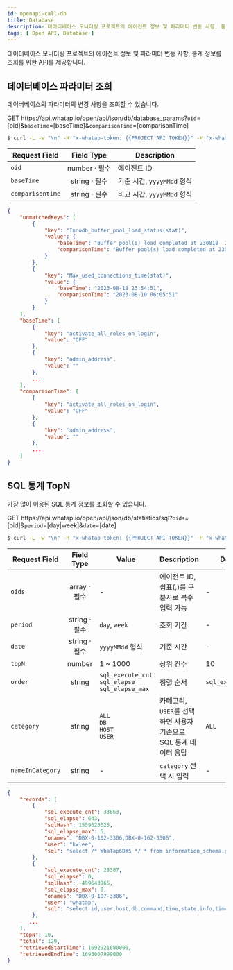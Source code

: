 ```yaml
---
id: openapi-call-db
title: Database
description: 데이터베이스 모니터링 프로젝트의 에이전트 정보 및 파라미터 변동 사항, 통계 정보를 조회를 위한 API를 제공합니다.
tags: [ Open API, Database ]
---
```


데이터베이스 모니터링 프로젝트의 에이전트 정보 및 파라미터 변동 사항, 통계 정보를 조회를 위한 API를 제공합니다.

## 데이터베이스 파라미터 조회

데이버베이스의 파라미터의 변경 사항을 조회할 수 있습니다.

<p><span class='apitype'>GET</span> https://api.whatap.io/open/api/json/db/database_params?<code>oid</code>=[oid]&<code>baseTime</code>=[baseTime]&<code>comparisonTime</code>=[comparisonTime]</p>

```bash title='request'
$ curl -L -w "\n" -H "x-whatap-token: {{PROJECT API TOKEN}}" -H "x-whatap-pcode: {{projectCode}}" "https://api.whatap.io/open/api/json/db/database_params?oid=376886006&baseTime=20230822&comparisonTime=20230810"
```

| Request Field  |           Field Type            | Description                |
| -------------- | :-----------------------------: | -------------------------- |
| `oid`            | <span class='api'>number</span> · <span class='require'>필수</span> | 에이전트 ID                |
| `baseTime`       | <span class='api'>string</span> · <span class='require'>필수</span> | 기준 시간, `yyyyMMdd` 형식 |
| `comparisontime` | <span class='api'>string</span> · <span class='require'>필수</span> | 비교 시간, `yyyyMMdd` 형식 |

```json title='response'
{
    "unmatchedKeys": [
        {
            "key": "Innodb_buffer_pool_load_status(stat)",
            "value": {
                "baseTime": "Buffer pool(s) load completed at 230818  2:54:51",
                "comparisonTime": "Buffer pool(s) load completed at 230810  6:05:50"
            }
        },
        {
            "key": "Max_used_connections_time(stat)",
            "value": {
                "baseTime": "2023-08-18 23:54:51",
                "comparisonTime": "2023-08-10 06:05:51"
            }
        }
    ],
    "baseTime": [
        {
            "key": "activate_all_roles_on_login",
            "value": "OFF"
        },
        {
            "key": "admin_address",
            "value": ""
        },
        ...
    ],
    "comparisonTime": [
        {
            "key": "activate_all_roles_on_login",
            "value": "OFF"
        },
        {
            "key": "admin_address",
            "value": ""
        },
        ...
    ]
}
```

## SQL 통계 TopN

가장 많이 이용된 SQL 통계 정보를 조회할 수 있습니다.

<p><span class='apitype'>GET</span> https://api.whatap.io/open/api/json/db/statistics/sql?<code>oids</code>=[oid]&<code>period</code>=[day|week]&<code>date</code>=[date]</p>

```bash title='request'
$ curl -L -w "\n" -H "x-whatap-token: {{PROJECT API TOKEN}}" -H "x-whatap-pcode: {{projectCode}}" "https://api.whatap.io/open/api/json/db/statistics/sql?oids=757639646,-1162364681,506793303&period=day&date=20230825"
```

| Request Field | Field Type | Value | Description | Defalut |
| -- | :--: | -- | -- | -- |
| `oids` | <span class='api'>array</span> · <span class='require'>필수</span> | - | 에이전트 ID, 쉼표(,)를 구분자로 복수 입력 가능 | - |
| `period` | <span class='api'>string</span> · <span class='require'>필수</span> | `day`, `week` | 조회 기간 | - |
| `date` | <span class='type'>string</span> · <span class='require'>필수</span> | `yyyyMMdd` 형식 | 기준 시간  | - |
| `topN` | <span class='type'>number</span> | 1 \~ 1000 | 상위 건수 | 10 |
| `order` | <span class='type'>string</span> | `sql_execute_cnt`<br/>`sql_elapse`<br/>`sql_elapse_max` | 정렬 순서 | `sql_execute_cnt` |
| `category` | <span class='type'>string</span> | `ALL`<br/>`DB`<br/>`HOST`<br/>`USER` | 카테고리, `USER`를 선택하면 사용자 기준으로 SQL 통계 데이터 응답 | `ALL` |
| `nameInCategory` | <span class='type'>string</span> | - | `category` 선택 시 입력 | - |

```json title='response'
{
    "records": [
        {
            "sql_execute_cnt": 33863,
            "sql_elapse": 643,
            "sqlHash": 1559625025,
            "sql_elapse_max": 5,
            "onames": "DBX-0-102-3306,DBX-0-162-3306",
            "user": "kwlee",
            "sql": "select /* WhaTap6D#5 */ * from information_schema.processlist\nwhere command<>'#'"
        },
        {
            "sql_execute_cnt": 28387,
            "sql_elapse": 0,
            "sqlHash": -499643965,
            "sql_elapse_max": 0,
            "onames": "DBX-0-107-3306",
            "user": "whatap",
            "sql": "select id,user,host,db,command,time,state,info,time_ms,stage,max_stage,progress,\nmemory_used,max_memory_used,examined_rows,query_id,tid\nfrom information_schema.processlist\nwhere command<>'#' and command<>'#'"
        },
       ...
    ],
    "topN": 10,
    "total": 129,
    "retrievedStartTime": 1692921600000,
    "retrievedEndTime": 1693007999000
}
```

